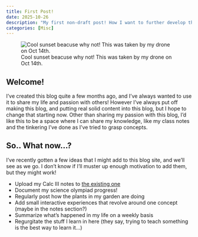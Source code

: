 ```yaml
---
title: First Post!
date: 2025-10-26
description: "My first non-draft post! How I want to further develop this blog, and things that I want to do (but may or may not be abandoned as life changes)"
categories: [Misc]
---
```


![Cool sunset beacuse why not! This was taken by my drone on Oct 14th.](cool_sunset.jpg){.lightbox}

## Welcome!
I've created this blog quite a few months ago, and I've always wanted to use it to share my life and passion with others! However I've always put off making this blog, and putting real solid content into this blog, but I hope to change that starting now. Other than sharing my passion with this blog, I'd like this to be a space where I can share my knowledge, like my class notes and the tinkering I've done as I've tried to grasp concepts.

## So.. What now...?
I've recently gotten a few ideas that I might add to this blog site, and we'll see as we go. I don't know if I'll muster up enough motivation to add them, but they might work!

 - Upload my Calc III notes to [the existing one](/notes/calc3)
 - Document my science olympiad progress!
 - Regularly post how the plants in my garden are doing
 - Add small interactive experiences that revolve around one concept (maybe in the notes section?)
 - Summarize what's happened in my life on a weekly basis
 - Regurgitate the stuff I learn in here (they say, trying to teach something is the best way to learn it...)
